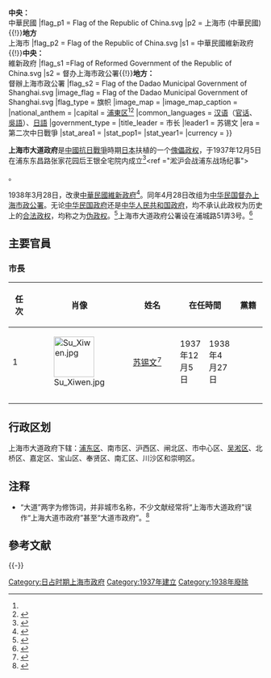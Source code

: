 {{Otheruses|other=上海最高行政当局史|上海市政府}}
{{Infobox Former Country
|native_name = 
|conventional_long_name = 上海市大道政府
|common_name = 上海市大道政府
|continent = 亚洲
|region = 东亚
|country = 中国
|status= 傀儡政权
|status_text= [[大日本帝国|大日本帝国]]的[[傀儡政权|傀儡政权]]
|empire= 大日本帝国
|year_start = 1937年
|year_end = 1938年
|date_start = 12月5日
|date_end = 4月28日
|p1 = 國民政府{{!}}'''中央：'''<br>中華民國
|flag_p1 = Flag of the Republic of China.svg
|p2 = 上海市 (中華民國){{!}}'''地方'''<br>上海市
|flag_p2 = Flag of the Republic of China.svg
|s1 = 中華民國維新政府{{!}}'''中央：'''<br>維新政府
|flag_s1 =Flag of Reformed Government of the Republic of China.svg
|s2 = 督办上海市政公署{{!}}'''地方：'''<br>督辦上海市政公署
|flag_s2 = Flag of the Dadao Municipal Government of Shanghai.svg
|image_flag = Flag of the Dadao Municipal Government of Shanghai.svg
|flag_type = 旗帜
|image_map = 
|image_map_caption = 
|national_anthem = 
|capital = [[浦東区|浦東区]]<ref name="黄浦区志隶属沿革"></ref><ref>{{Cite web |url=http://www.docin.com/p-390037411.html |title=抗战初期的伪上海市大道政府研究.上海师范大学.王瑾瑾.2006.5 |accessdate=2014-09-16 |archive-date=2020-11-03 |archive-url=https://web.archive.org/web/20201103123925/http://www.docin.com/p-390037411.html |dead-url=no }}</ref>
|common_languages = [[汉语|汉语]]（[[官话|官话]]、[[吳語|吳語]]）、[[日語|日語]]
|government_type = 
|title_leader = 市长
|leader1 = 苏锡文
|era = 第二次中日戰爭
|stat_area1 =
|stat_pop1=
|stat_year1= 
|currency =
}}

'''上海市大道政府'''是[[中國抗日戰爭|中國抗日戰爭]]時期[[大日本帝國|日本]]扶植的一个[[傀儡政权|傀儡政权]]，于1937年12月5日在浦东东昌路张家花园后王银全宅院内成立<ref name="沦陷时期陆家嘴地区的日伪机构">{{Cite web |url=http://shszx.eastday.com/node2/node4810/node4851/wswh/u1ai58670.html |title=联合时报·沦陷时期陆家嘴地区的日伪机构 |accessdate=2015-02-10 |archive-date=2016-03-04 |archive-url=https://web.archive.org/web/20160304185752/http://shszx.eastday.com/node2/node4810/node4851/wswh/u1ai58670.html |dead-url=no }}</ref><ref ="淞沪会战浦东战场纪事">{{Cite web |url=http://www.pdtimes.com.cn/html/2014-07/30/content_7_2.htm |title=浦东时报数字报刊平台·淞沪会战浦东战场纪事 |accessdate=2015-02-10 |archive-date=2020-11-03 |archive-url=https://web.archive.org/web/20201103154529/http://www.pdtimes.com.cn/html/2014-07/30/content_7_2.htm |dead-url=no }}</ref>。

1938年3月28日，改隶[[中華民國維新政府|中華民國維新政府]]<ref name="日伪统治上海实态硏究: 1937-1945 2004 p. ">{{cite book | title=日伪统治上海实态硏究: 1937-1945 | publisher=中央编译出版社 | series=当代学者人文论丛 | year=2004 | isbn=978-7-80211-031-1 | url=https://books.google.com.tw/books?id=y3JbAAAAIAAJ | language=zh | access-date=2021-09-07 | page=99 | archive-date=2021-12-22 | archive-url=https://web.archive.org/web/20211222232420/https://books.google.com.tw/books?id=y3JbAAAAIAAJ }}</ref>。同年4月28日改组为[[中華民國維新政府|中华民国]][[督办上海市政公署|督办上海市政公署]]。无论[[中华民国政府|中华民国政府]]还是[[中华人民共和国政府|中华人民共和国政府]]，均不承认此政权为历史上的[[上海市政府|合法政权]]，均称之为[[伪政权|伪政权]]。<ref>{{Cite web |url=http://www.shtong.gov.cn/newsite/node2/node2247/node4565/node79149/node79155/userobject1ai103366.html |title=日伪时期上海市地方政府 |accessdate=2019-04-15 |archive-date=2011-08-05 |archive-url=https://web.archive.org/web/20110805003821/http://www.shtong.gov.cn/newsite/node2/node2247/node4565/node79149/node79155/userobject1ai103366.html |dead-url=no }}</ref>上海市大道政府公署设在浦城路51弄3号。<ref name="黄浦区志隶属沿革">{{Cite web |url=http://www.shtong.gov.cn/newsite/node2/node4/node2249/huangpu/node34381/node34393/node62366/userobject1ai19210.html |title=《黄浦区志》>>第一编 地理·建制>>第二章 建置>>第一节 隶属沿革 |accessdate=2019-04-15 |archive-date=2015-09-24 |archive-url=https://web.archive.org/web/20150924131827/http://www.shtong.gov.cn/newsite/node2/node4/node2249/huangpu/node34381/node34393/node62366/userobject1ai19210.html |dead-url=no }}</ref>

==主要官員==
===市長===
{| class="wikitable" style="text-align:center"
|-
! width = "30"|任次
! width = "50"|肖像
! width = "100"|姓名
! colspan=2 width="50"|在任時間
! width = "50"|黨籍
! width = "50"|備註
|-
|1
|[[File:Su_Xiwen.jpg|80px]]
|[[苏锡文|苏锡文]]<ref name="《上海旧政权建置志》编纂委员会 2001 p. ">{{cite book | author=《上海旧政权建置志》编纂委员会 | title=上海旧政权建置志 | publisher=上海社会科学院出版社 | series=上海市专志系列丛刊 | year=2001 | isbn=978-7-80618-881-1 | url=https://books.google.com.tw/books?id=I_kQAQAAMAAJ | language=zh | access-date=2021-09-07 | page=4-5 | archive-date=2021-09-07 | archive-url=https://web.archive.org/web/20210907013127/https://books.google.com.tw/books?id=I_kQAQAAMAAJ }}</ref>
| 1937年12月5日 || 1938年4月27日
|
| 
|-
|-
|}

==行政区划==
上海市大道政府下辖：[[浦东区|浦东区]]、南市区、沪西区、闸北区、市中心区、[[吴淞区|吴淞区]]、北桥区、嘉定区、宝山区、奉贤区、南汇区、川沙区和崇明区。

==注释==
{{NoteFoot}}
*“大道”两字为修饰词，并非城市名称，不少文献经常将“上海市大道政府”误作“上海大道市政府”甚至“大道市政府”。<ref>{{Cite web |url=http://www.shtong.gov.cn/node2/n189673/n86869/n87439/n87441/u1ai133180.html |title=修志严谨话考证 |access-date=2021-11-06 |archive-date=2021-11-06 |archive-url=https://web.archive.org/web/20211106191856/http://www.shtong.gov.cn/node2/n189673/n86869/n87439/n87441/u1ai133180.html }}</ref>

== 參考文献 ==
{{Reflist|2}}

{{-}}
{{Serial|先前機關|{{ROC}}[[國民政府|國民政府]]<br />[[上海市政府_(中华民国)|上海市政府]]|[[上海市|上海市]][[最高行政机关|最高行政机关]]<br />[[民国26年|民国26年]](1937年)12月5日－[[民国27年|民国27年]](1938年)4月28日|後繼機關|[[File:Flag_of_Reformed_Government_of_the_Republic_of_China.svg|25px]] [[中华民国维新政府|中华民国维新政府]]<br />[[督办上海市政公署|督办上海市政公署]]}}
{{大东亚共荣圈}}
{{上海市市长}}

[[Category:日占时期上海市政府|Category:日占时期上海市政府]]
[[Category:1937年建立|Category:1937年建立]]
[[Category:1938年廢除|Category:1938年廢除]]